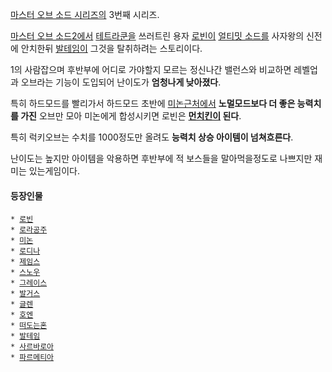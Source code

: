 [[마스터 오브 소드 시리즈]]의 3번째 시리즈.

[[마스터 오브 소드2]]에서 [[테트라쿤]]을 쓰러트린 용자 [[로빈]]이 [[얼티밋 소드]]를 사자왕의 신전에 안치한뒤 [[발테임]]이 그것을 탈취하려는 스토리이다.

1의 사람잡으며 후반부에 어디로 가야할지 모르는 정신나간 밸런스와 비교하면 레벨업과 오브라는 기능이 도입되어 난이도가 '''엄청나게 낮아졌다'''.

특히 하드모드를 빨리가서 하드모드 초반에 [[미논]]근처에서 '''노멀모드보다 더 좋은 능력치를 가진''' 오브만 모아 미논에게 합성시키면 로빈은 '''[[먼치킨]]이 된다'''.

특히 럭키오브는 수치를 1000정도만 올려도 '''능력치 상승 아이템이 넘쳐흐른다'''.

난이도는 높지만 아이템을 악용하면 후반부에 적 보스들을 말아먹을정도로 나쁘지만 재미는 있는게임이다.


==== 등장인물 ====
 * [[로빈]]
 * [[로라공주]]
 * [[미논]]
 * [[로디나]]
 * [[제임스]]
 * [[스노우]]
 * [[그레이스]]
 * [[발거스]]
 * [[글렌]]
 * [[호엔]]
 * [[떠도는혼]]
 * [[발테임]]
 * [[사르바로아]]
 * [[파르메티아]]
